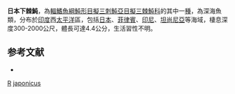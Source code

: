 {{Speciesbox
| taxon = Atrophacanthus japonicus
| binomial_authority = [[Kamohara|Kamohara]], 1941
| status = NE
| status_system = IUCN3.1
| synonyms = *''Tydemania japonica'', <small>Kamohara, 1941</small>
*''Atrophacanthus danae'', <small>Fraser-Brunner, 1950</small>
}}

'''日本下棘魨'''，為[[輻鰭魚綱|輻鰭魚綱]][[魨形目|魨形目]][[擬三刺魨亞目|擬三刺魨亞目]][[擬三棘魨科|擬三棘魨科]]的其中一[[種|種]]，為深海魚類，分布於[[印度|印度]]西[[太平洋|太平洋]]區，包括[[日本|日本]]、[[菲律賓|菲律賓]]、[[印尼|印尼]]、[[坦尚尼亞|坦尚尼亞]]等海域，棲息深度300-2000公尺，體長可達4.4公分，生活習性不明。
==参考文献==
*{{FishBase_species|genus=Atrophacanthus|species=japonicus|year=2014|month=2}}

{{魚類小作品}}
{{Taxonbar}}
[[Category:1941年描述的鱼类|R]]
[[Category:下棘魨屬|japonicus]]